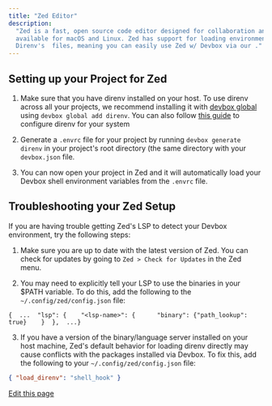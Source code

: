 ```yaml
---
title: "Zed Editor"
description:
  "Zed is a fast, open source code editor designed for collaboration and AI support, that is
  available for macOS and Linux. Zed has support for loading environments directly from
  Direnv's  files, meaning you can easily use Zed w/ Devbox via our ."
---
```


## Setting up your Project for Zed[​](#setting-up-your-project-for-zed "Direct link to Setting up your Project for Zed")

1. Make sure that you have direnv installed on your host. To use direnv across all your projects, we
   recommend installing it with [devbox global](/docs/devbox/devbox_global/) using
   `devbox global add direnv`. You can also follow
   [this guide](https://direnv.net/#basic-installation) to configure direnv for your system

2. Generate a `.envrc` file for your project by running `devbox generate direnv` in your project's
   root directory (the same directory with your `devbox.json` file.

3. You can now open your project in Zed and it will automatically load your Devbox shell environment
   variables from the `.envrc` file.

## Troubleshooting your Zed Setup[​](#troubleshooting-your-zed-setup "Direct link to Troubleshooting your Zed Setup")

If you are having trouble getting Zed's LSP to detect your Devbox environment, try the following
steps:

1. Make sure you are up to date with the latest version of Zed. You can check for updates by going
   to `Zed > Check for Updates` in the Zed menu.

2. You may need to explicitly tell your LSP to use the binaries in your $PATH variable. To do this,
   add the following to the `~/.config/zed/config.json` file:

```
{  ...  "lsp": {    "<lsp-name>": {      "binary": {"path_lookup": true}    }  },  ...}
```

3. If you have a version of the binary/language server installed on your host machine, Zed's default
   behavior for loading direnv directly may cause conflicts with the packages installed via Devbox.
   To fix this, add the following to your `~/.config/zed/config.json` file:

```json
{ "load_direnv": "shell_hook" }
```

[Edit this page](https://github.com/jetify-com/devbox/tree/main/docs/app/docs/ide_configuration/zed.md)
